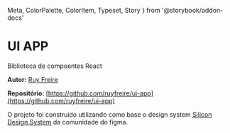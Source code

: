   Meta,
  ColorPalette,
  ColorItem,
  Typeset,
  Story
} from '@storybook/addon-docs'

<Meta title="Introdução/Sobre" />

# UI APP

Biblioteca de compoentes React


**Autor:** [Ruy Freire](https://github.com/ruyfreire)

**Repositório:** [https://github.com/ruyfreire/ui-app](https://github.com/ruyfreire/ui-app)

O projeto foi construído utilizando como base o design system [Silicon Design System](https://www.figma.com/community/file/1082210150893947691) da comunidade do figma.
